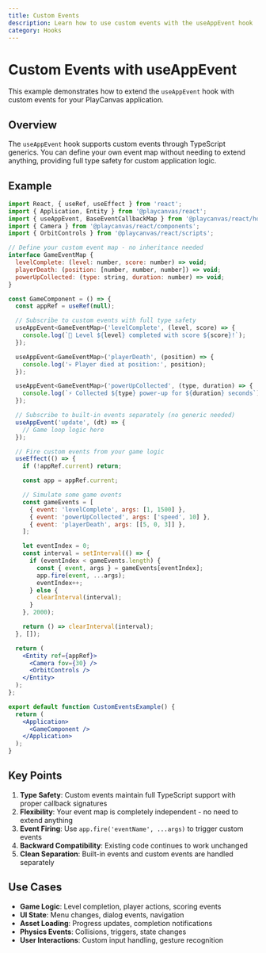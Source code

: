 ```yaml
---
title: Custom Events
description: Learn how to use custom events with the useAppEvent hook
category: Hooks
---
```


# Custom Events with useAppEvent

This example demonstrates how to extend the `useAppEvent` hook with custom events for your PlayCanvas application.

## Overview

The `useAppEvent` hook supports custom events through TypeScript generics. You can define your own event map without needing to extend anything, providing full type safety for custom application logic.

## Example

```jsx
import React, { useRef, useEffect } from 'react';
import { Application, Entity } from '@playcanvas/react';
import { useAppEvent, BaseEventCallbackMap } from '@playcanvas/react/hooks';
import { Camera } from '@playcanvas/react/components';
import { OrbitControls } from '@playcanvas/react/scripts';

// Define your custom event map - no inheritance needed
interface GameEventMap {
  levelComplete: (level: number, score: number) => void;
  playerDeath: (position: [number, number, number]) => void;
  powerUpCollected: (type: string, duration: number) => void;
}

const GameComponent = () => {
  const appRef = useRef(null);

  // Subscribe to custom events with full type safety
  useAppEvent<GameEventMap>('levelComplete', (level, score) => {
    console.log(`🎉 Level ${level} completed with score ${score}!`);
  });

  useAppEvent<GameEventMap>('playerDeath', (position) => {
    console.log('💀 Player died at position:', position);
  });

  useAppEvent<GameEventMap>('powerUpCollected', (type, duration) => {
    console.log(`⚡ Collected ${type} power-up for ${duration} seconds`);
  });

  // Subscribe to built-in events separately (no generic needed)
  useAppEvent('update', (dt) => {
    // Game loop logic here
  });

  // Fire custom events from your game logic
  useEffect(() => {
    if (!appRef.current) return;

    const app = appRef.current;

    // Simulate some game events
    const gameEvents = [
      { event: 'levelComplete', args: [1, 1500] },
      { event: 'powerUpCollected', args: ['speed', 10] },
      { event: 'playerDeath', args: [[5, 0, 3]] },
    ];

    let eventIndex = 0;
    const interval = setInterval(() => {
      if (eventIndex < gameEvents.length) {
        const { event, args } = gameEvents[eventIndex];
        app.fire(event, ...args);
        eventIndex++;
      } else {
        clearInterval(interval);
      }
    }, 2000);

    return () => clearInterval(interval);
  }, []);

  return (
    <Entity ref={appRef}>
      <Camera fov={30} />
      <OrbitControls />
    </Entity>
  );
};

export default function CustomEventsExample() {
  return (
    <Application>
      <GameComponent />
    </Application>
  );
}
```

## Key Points

1. **Type Safety**: Custom events maintain full TypeScript support with proper callback signatures
2. **Flexibility**: Your event map is completely independent - no need to extend anything
3. **Event Firing**: Use `app.fire('eventName', ...args)` to trigger custom events
4. **Backward Compatibility**: Existing code continues to work unchanged
5. **Clean Separation**: Built-in events and custom events are handled separately

## Use Cases

- **Game Logic**: Level completion, player actions, scoring events
- **UI State**: Menu changes, dialog events, navigation
- **Asset Loading**: Progress updates, completion notifications
- **Physics Events**: Collisions, triggers, state changes
- **User Interactions**: Custom input handling, gesture recognition
